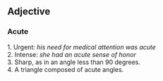 ==Adjective==
===Acute===
1.  Urgent: ''his need for medical attention was acute''<br>
2.  Intense: ''she had an acute sense of honor''<br>
3.  Sharp, as in an angle less than 90 degrees.<br>
4.  A triangle composed of acute angles.